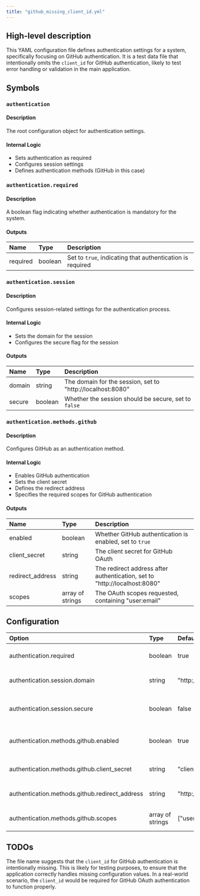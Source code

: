 ```yaml
---
title: "github_missing_client_id.yml"
---
```


## High-level description
This YAML configuration file defines authentication settings for a system, specifically focusing on GitHub authentication. It is a test data file that intentionally omits the `client_id` for GitHub authentication, likely to test error handling or validation in the main application.

## Symbols

### `authentication`
#### Description
The root configuration object for authentication settings.

#### Internal Logic
- Sets authentication as required
- Configures session settings
- Defines authentication methods (GitHub in this case)

### `authentication.required`
#### Description
A boolean flag indicating whether authentication is mandatory for the system.

#### Outputs
| Name | Type | Description |
|:-----|:-----|:------------|
| required | boolean | Set to `true`, indicating that authentication is required |

### `authentication.session`
#### Description
Configures session-related settings for the authentication process.

#### Internal Logic
- Sets the domain for the session
- Configures the secure flag for the session

#### Outputs
| Name | Type | Description |
|:-----|:-----|:------------|
| domain | string | The domain for the session, set to "http://localhost:8080" |
| secure | boolean | Whether the session should be secure, set to `false` |

### `authentication.methods.github`
#### Description
Configures GitHub as an authentication method.

#### Internal Logic
- Enables GitHub authentication
- Sets the client secret
- Defines the redirect address
- Specifies the required scopes for GitHub authentication

#### Outputs
| Name | Type | Description |
|:-----|:-----|:------------|
| enabled | boolean | Whether GitHub authentication is enabled, set to `true` |
| client_secret | string | The client secret for GitHub OAuth |
| redirect_address | string | The redirect address after authentication, set to "http://localhost:8080" |
| scopes | array of strings | The OAuth scopes requested, containing "user:email" |

## Configuration
| Option | Type | Default | Description |
|:-------|:-----|:--------|:------------|
| authentication.required | boolean | true | Whether authentication is required |
| authentication.session.domain | string | "http://localhost:8080" | The domain for the session |
| authentication.session.secure | boolean | false | Whether the session should be secure |
| authentication.methods.github.enabled | boolean | true | Whether GitHub authentication is enabled |
| authentication.methods.github.client_secret | string | "client_secret" | The client secret for GitHub OAuth |
| authentication.methods.github.redirect_address | string | "http://localhost:8080" | The redirect address after authentication |
| authentication.methods.github.scopes | array of strings | ["user:email"] | The OAuth scopes requested |

## TODOs
The file name suggests that the `client_id` for GitHub authentication is intentionally missing. This is likely for testing purposes, to ensure that the application correctly handles missing configuration values. In a real-world scenario, the `client_id` would be required for GitHub OAuth authentication to function properly.
